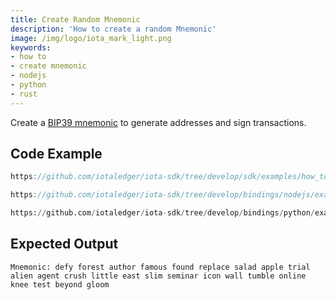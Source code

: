 ```yaml
---
title: Create Random Mnemonic
description: 'How to create a random Mnemonic'
image: /img/logo/iota_mark_light.png
keywords:
- how to
- create mnemonic
- nodejs
- python
- rust
---
```



Create a [BIP39 mnemonic](https://en.bitcoin.it/wiki/BIP_0039) to generate addresses and sign transactions.

## Code Example

<Tabs groupId="language">
<TabItem value="rust" label="Rust">

```rust reference
https://github.com/iotaledger/iota-sdk/tree/develop/sdk/examples/how_tos/accounts_and_addresses/create_mnemonic.rs
```

</TabItem>
<TabItem value="nodejs" label="Nodejs">

```typescript reference
https://github.com/iotaledger/iota-sdk/tree/develop/bindings/nodejs/examples/how_tos/accounts_and_addresses/create-mnemonic.ts
```

</TabItem>
<TabItem value="python" label="Python">

```python reference
https://github.com/iotaledger/iota-sdk/tree/develop/bindings/python/examples/how_tos/accounts_and_addresses/create_mnemonic.py
```

</TabItem>
</Tabs>

## Expected Output

```plaintext
Mnemonic: defy forest author famous found replace salad apple trial alien agent crush little east slim seminar icon wall tumble online knee test beyond gloom
```

